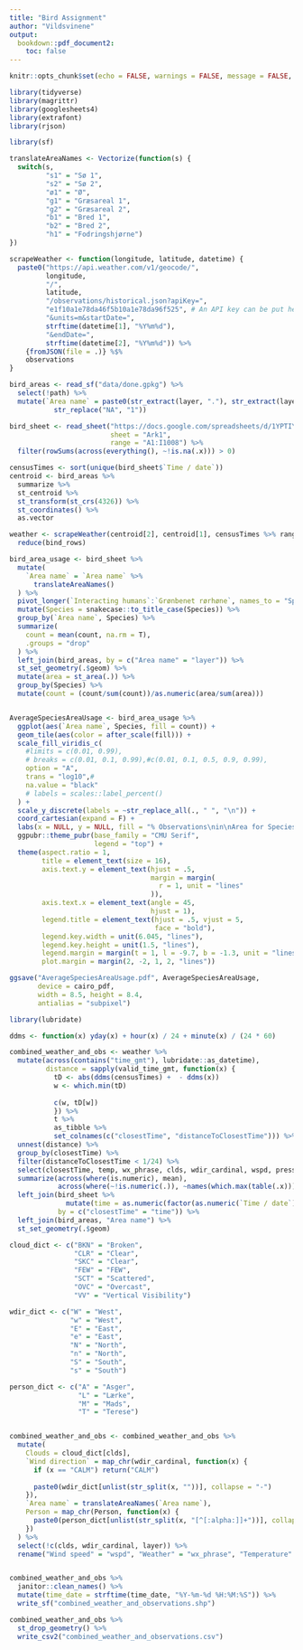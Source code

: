 ```yaml
---
title: "Bird Assignment"
author: "Vildsvinene"
output:
  bookdown::pdf_document2:
    toc: false
---
```


```r
knitr::opts_chunk$set(echo = FALSE, warnings = FALSE, message = FALSE, dev = cairo_pdf)

library(tidyverse)
library(magrittr)
library(googlesheets4)
library(extrafont)
library(rjson)

library(sf)
```



```r
translateAreaNames <- Vectorize(function(s) {
  switch(s,
         "s1" = "Sø 1",
         "s2" = "Sø 2",
         "ø1" = "Ø",
         "g1" = "Græsareal 1",
         "g2" = "Græsareal 2",
         "b1" = "Bred 1",
         "b2" = "Bred 2",
         "h1" = "Fodringshjørne")
})

scrapeWeather <- function(longitude, latitude, datetime) {
  paste0("https://api.weather.com/v1/geocode/", 
         longitude,
         "/",
         latitude,
         "/observations/historical.json?apiKey=",
         "e1f10a1e78da46f5b10a1e78da96f525", # An API key can be put here 
         "&units=m&startDate=",
         strftime(datetime[1], "%Y%m%d"),
         "&endDate=",
         strftime(datetime[2], "%Y%m%d")) %>%
    {fromJSON(file = .)} %$%
    observations
}

bird_areas <- read_sf("data/done.gpkg") %>% 
  select(!path) %>% 
  mutate(`Area name` = paste0(str_extract(layer, "."), str_extract(layer, "[:digit:]")) %>% 
           str_replace("NA", "1"))

bird_sheet <- read_sheet("https://docs.google.com/spreadsheets/d/1YPTIY8i6wto2XADVJ9ddsCgcnI9RV4IElvVq8tZhRjg/edit#gid=0",
                         sheet = "Ark1",
                         range = "A1:I1008") %>% 
  filter(rowSums(across(everything(), ~!is.na(.x))) > 0)

censusTimes <- sort(unique(bird_sheet$`Time / date`))
centroid <- bird_areas %>% 
  summarize %>% 
  st_centroid %>% 
  st_transform(st_crs(4326)) %>% 
  st_coordinates() %>% 
  as.vector

weather <- scrapeWeather(centroid[2], centroid[1], censusTimes %>% range) %>% 
  reduce(bind_rows)
```

```r
bird_area_usage <- bird_sheet %>% 
  mutate(
    `Area name` = `Area name` %>% 
      translateAreaNames()
  ) %>% 
  pivot_longer(`Interacting humans`:`Grønbenet rørhøne`, names_to = "Species", values_to = "count") %>%
  mutate(Species = snakecase::to_title_case(Species)) %>% 
  group_by(`Area name`, Species) %>% 
  summarize(
    count = mean(count, na.rm = T),
    .groups = "drop"
  ) %>% 
  left_join(bird_areas, by = c("Area name" = "layer")) %>% 
  st_set_geometry(.$geom) %>% 
  mutate(area = st_area(.)) %>% 
  group_by(Species) %>% 
  mutate(count = (count/sum(count))/as.numeric(area/sum(area)))


AverageSpeciesAreaUsage <- bird_area_usage %>% 
  ggplot(aes(`Area name`, Species, fill = count)) +
  geom_tile(aes(color = after_scale(fill))) +
  scale_fill_viridis_c(
    #limits = c(0.01, 0.99),
    # breaks = c(0.01, 0.1, 0.99),#c(0.01, 0.1, 0.5, 0.9, 0.99),
    option = "A",
    trans = "log10",#
    na.value = "black"
    # labels = scales::label_percent()
  ) +
  scale_y_discrete(labels = ~str_replace_all(., " ", "\n")) +
  coord_cartesian(expand = F) +
  labs(x = NULL, y = NULL, fill = "% Observations\nin\nArea for Species") +
  ggpubr::theme_pubr(base_family = "CMU Serif",
                     legend = "top") +
  theme(aspect.ratio = 1,
        title = element_text(size = 16),
        axis.text.y = element_text(hjust = .5,
                                   margin = margin(
                                     r = 1, unit = "lines"
                                   )),
        axis.text.x = element_text(angle = 45,
                                   hjust = 1),
        legend.title = element_text(hjust = .5, vjust = 5,
                                    face = "bold"),
        legend.key.width = unit(6.045, "lines"),
        legend.key.height = unit(1.5, "lines"),
        legend.margin = margin(t = 1, l = -9.7, b = -1.3, unit = "lines"),
        plot.margin = margin(2, -2, 1, 2, "lines"))

ggsave("AverageSpeciesAreaUsage.pdf", AverageSpeciesAreaUsage,
       device = cairo_pdf,
       width = 8.5, height = 8.4,
       antialias = "subpixel")
```

```r
library(lubridate)

ddms <- function(x) yday(x) + hour(x) / 24 + minute(x) / (24 * 60)

combined_weather_and_obs <- weather %>% 
  mutate(across(contains("time_gmt"), lubridate::as_datetime),
         distance = sapply(valid_time_gmt, function(x) {
           tD <- abs(ddms(censusTimes) +  - ddms(x))
           w <- which.min(tD)
           
           c(w, tD[w])
           }) %>% 
           t %>% 
           as_tibble %>% 
           set_colnames(c("closestTime", "distanceToClosestTime"))) %>% 
  unnest(distance) %>% 
  group_by(closestTime) %>% 
  filter(distanceToClosestTime < 1/24) %>% 
  select(closestTime, temp, wx_phrase, clds, wdir_cardinal, wspd, pressure) %>% 
  summarize(across(where(is.numeric), mean),
            across(where(~!is.numeric(.)), ~names(which.max(table(.x))))) %>%
  left_join(bird_sheet %>% 
              mutate(time = as.numeric(factor(as.numeric(`Time / date`), levels = sort(unique(`Time / date`))))),
            by = c("closestTime" = "time")) %>% 
  left_join(bird_areas, "Area name") %>% 
  st_set_geometry(.$geom)

cloud_dict <- c("BKN" = "Broken",
                "CLR" = "Clear",
                "SKC" = "Clear",
                "FEW" = "FEW",
                "SCT" = "Scattered",
                "OVC" = "Overcast",
                "VV" = "Vertical Visibility")

wdir_dict <- c("W" = "West",
               "w" = "West",
               "E" = "East",
               "e" = "East",
               "N" = "North",
               "n" = "North",
               "S" = "South",
               "s" = "South")

person_dict <- c("A" = "Asger",
                 "L" = "Lærke",
                 "M" = "Mads",
                 "T" = "Terese")


combined_weather_and_obs <- combined_weather_and_obs %>% 
  mutate(
    Clouds = cloud_dict[clds],
    `Wind direction` = map_chr(wdir_cardinal, function(x) {
      if (x == "CALM") return("CALM")
      
      paste0(wdir_dict[unlist(str_split(x, ""))], collapse = "-")
    }),
    `Area name` = translateAreaNames(`Area name`),
    Person = map_chr(Person, function(x) {
      paste0(person_dict[unlist(str_split(x, "[^[:alpha:]]+"))], collapse = ", ")
    })
  ) %>% 
  select(!c(clds, wdir_cardinal, layer)) %>% 
  rename("Wind speed" = "wspd", "Weather" = "wx_phrase", "Temperature" = "temp", "Census round" = "closestTime")


combined_weather_and_obs %>% 
  janitor::clean_names() %>% 
  mutate(time_date = strftime(time_date, "%Y-%m-%d %H:%M:%S")) %>% 
  write_sf("combined_weather_and_observations.shp")

combined_weather_and_obs %>% 
  st_drop_geometry() %>% 
  write_csv2("combined_weather_and_observations.csv")
```

